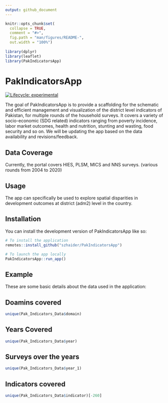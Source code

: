 ```yaml
---
output: github_document
---
```



```r
knitr::opts_chunk$set(
  collapse = TRUE,
  comment = "#>",
  fig.path = "man/figures/README-",
  out.width = "100%")
  
library(dplyr)
library(leaflet)
library(PakIndicatorsApp)

```

# PakIndicatorsApp

[![Lifecycle: experimental](https://img.shields.io/badge/lifecycle-experimental-orange.svg)](https://lifecycle.r-lib.org/articles/stages.html#experimental)

The goal of PakIndicatorsApp is to provide a scaffolding for the schematic and efficient management and visualization of the district level indicators of Pakistan, for multiple rounds of the household surveys. It covers a variety of socio-economic (SDG related) indicators ranging from  poverty incidence, labor market outcomes, health and nutrition, stunting and wasting, food security and so on.
We will be updating the app based on the data availability and revisions/feedback.

## Data Coverage

Currently, the portal covers HIES, PLSM, MICS and NNS surveys. (various rounds from 2004 to 2020)


## Usage

The app can specifically be used to explore spatial disparities in development outcomes at district (adm2) level in the country.

## Installation

You can install the development version of PakIndicatorsApp like so:

``` r
# To install the application 
remotes::install_github("szhaider/PakIndicatorsApp")

# To launch the app locally
PakIndicatorsApp::run_app()
```

## Example

These are some basic details about the data used in the application:

## Doamins covered

```r
unique(Pak_Indicators_Data$domain)

```
## Years Covered

```r
unique(Pak_Indicators_Data$year)

```
## Surveys over the years


```r
unique(Pak_Indicators_Data$year_1)

```

## Indicators covered


```r
unique(Pak_Indicators_Data$indicator)[-260]

```
